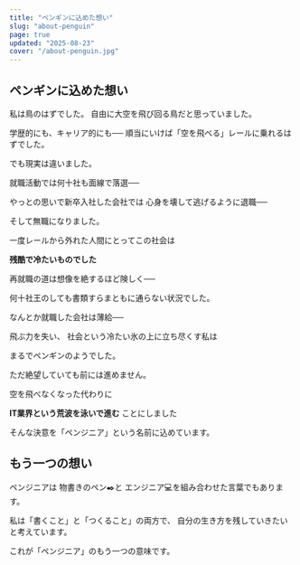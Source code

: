```yaml
---
title: "ペンギンに込めた想い"
slug: "about-penguin"
page: true
updated: "2025-08-23"
cover: "/about-penguin.jpg"
---
```


## ペンギンに込めた想い

私は鳥のはずでした。
自由に大空を飛び回る鳥だと思っていました。

学歴的にも、キャリア的にも──
順当にいけば「空を飛べる」レールに乗れるはずでした。

でも現実は違いました。

就職活動では何十社も面線で落選──

やっとの思いで新卒入社した会社では
心身を壊して逃げるように退職──

そして無職になりました。

一度レールから外れた人間にとってこの社会は

**残酷で冷たいものでした**

再就職の道は想像を絶するほど険しく──

何十社王のしても書類すらまともに通らない状況でした。

なんとか就職した会社は薄給──

飛ぶ力を失い、
社会という冷たい氷の上に立ち尽くす私は

まるでペンギンのようでした。

ただ絶望していても前には進めません。

空を飛べなくなった代わりに

**IT業界という荒波を泳いで進む** ことにしました

そんな決意を「ペンジニア」という名前に込めています。


## もう一つの想い

ペンジニアは
物書きのペン✒️と
エンジニア💻を組み合わせた言葉でもあります。

私は「書くこと」と「つくること」の両方で、
自分の生き方を残していきたいと考えています。

これが「ペンジニア」のもう一つの意味です。